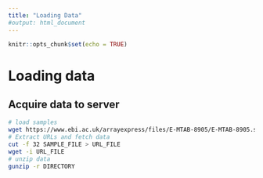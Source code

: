```yaml
---
title: "Loading Data"
#output: html_document
---
```


```r
knitr::opts_chunk$set(echo = TRUE)
```

# Loading data
## Acquire data to server

```bash
# load samples
wget https://www.ebi.ac.uk/arrayexpress/files/E-MTAB-8905/E-MTAB-8905.sdrf.txt
# Extract URLs and fetch data
cut -f 32 SAMPLE_FILE > URL_FILE
wget -i URL_FILE
# unzip data
gunzip -r DIRECTORY
```
